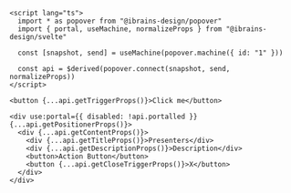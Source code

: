 ```svelte
<script lang="ts">
  import * as popover from "@ibrains-design/popover"
  import { portal, useMachine, normalizeProps } from "@ibrains-design/svelte"

  const [snapshot, send] = useMachine(popover.machine({ id: "1" }))

  const api = $derived(popover.connect(snapshot, send, normalizeProps))
</script>

<button {...api.getTriggerProps()}>Click me</button>

<div use:portal={{ disabled: !api.portalled }} {...api.getPositionerProps()}>
  <div {...api.getContentProps()}>
    <div {...api.getTitleProps()}>Presenters</div>
    <div {...api.getDescriptionProps()}>Description</div>
    <button>Action Button</button>
    <button {...api.getCloseTriggerProps()}>X</button>
  </div>
</div>
```
